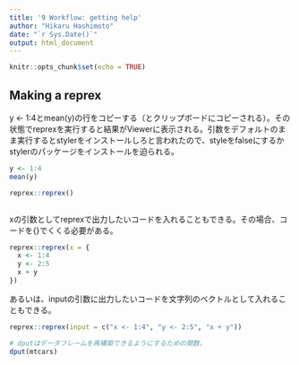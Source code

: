 ```yaml
---
title: '9 Workflow: getting help'
author: "Hikaru Hashimoto"
date: "`r Sys.Date()`"
output: html_document
---
```


```r
knitr::opts_chunk$set(echo = TRUE)
```

## Making a reprex

y <- 1:4とmean(y)の行をコピーする（とクリップボードにコピーされる）。その状態でreprexを実行すると結果がViewerに表示される。引数をデフォルトのまま実行するとstylerをインストールしろと言われたので、styleをfalseにするかstylerのパッケージをインストールを迫られる。


```r
y <- 1:4
mean(y)

reprex::reprex()



```

xの引数としてreprexで出力したいコードを入れることもできる。その場合、コードを{}でくくる必要がある。

```r
reprex::reprex(x = {
  x <- 1:4
  y <- 2:5
  x + y
})

```

あるいは、inputの引数に出力したいコードを文字列のベクトルとして入れることもできる。
```r

reprex::reprex(input = c("x <- 1:4", "y <- 2:5", "x + y"))
```

```r
# dputはデータフレームを再構築できるようにするための関数。
dput(mtcars)
```


